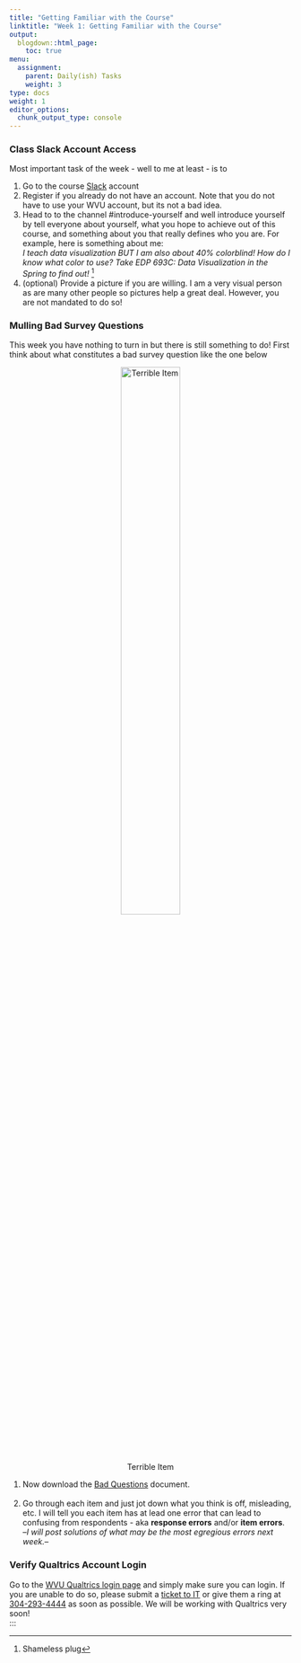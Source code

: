 ```yaml
---
title: "Getting Familiar with the Course"
linktitle: "Week 1: Getting Familiar with the Course"
output:
  blogdown::html_page:
    toc: true
menu:
  assignment:
    parent: Daily(ish) Tasks
    weight: 3
type: docs
weight: 1
editor_options: 
  chunk_output_type: console
---
```


### Class Slack Account Access
Most important task of the week - well to me at least - is to

  1. Go to the course [Slack](2020edp619.slack.com){target="_blank"} account 
  2. Register if you already do not have an account. Note that you do not have to use your WVU account, but its not a bad idea.
  3. Head to to the channel #introduce-yourself and well introduce yourself by tell everyone about yourself, what you hope to achieve out of this course, and something about you that really defines who you are. For example, here is something about me:
<br>
*I teach data visualization BUT I am also about 40% colorblind! How do I know what color to use? Take EDP 693C: Data Visualization in the Spring to find out!* ^[Shameless plug]
  4. (optional) Provide a picture if you are willing. I am a very visual person as are many other people so pictures help a great deal. However, you are not mandated to do so!<br>

### Mulling Bad Survey Questions
This week you have nothing to turn in but there is still something to do! First think about what constitutes a bad survey question like the one below
<center>
![Terrible Item](/img/examples/Week1.png){width=50%}
</center>
  1. Now download the [Bad Questions](/files/Week1/Bad_Questions.docx){target="_blank"} document.<br><br>
  2. Go through each item and just jot down what you think is off, misleading, etc. I will tell you each item has at lead one error that can lead to confusing from respondents - aka **response errors** and/or **item errors**.<br>
  --*I will post solutions of what may be the most egregious errors next week.*--<br>

### Verify Qualtrics Account Login
Go to the [WVU Qualtrics login page](https://wvu.qualtrics.com){target="_blank"} and simply make sure you can login. If you are unable to do so, please submit a [ticket to IT](https://wvu.teamdynamix.com/TDClient/1976/Portal/Requests/ServiceDet?ID=9102){target="_blank"} or give them a ring at <a href="tel:3042934444">304-293-4444</a> as soon as possible. We will be working with Qualtrics very soon!<br>
:::
